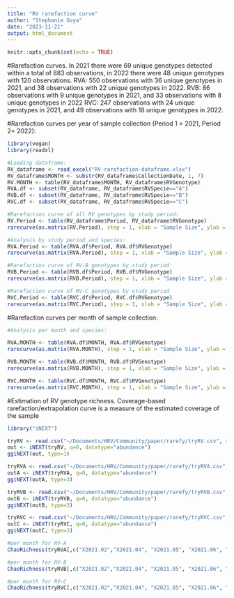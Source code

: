 ```yaml
---
title: "RV rarefaction curve"
author: "Stephanie Goya"
date: "2023-11-21"
output: html_document
---
```


```r
knitr::opts_chunk$set(echo = TRUE)
```

#Rarefaction curves.
In 2021 there were 69 unique genotypes detected within a total of 883 observations, in 2022 there were 48 unique genotypes with 120 observations.
RVA: 550 observations with 36 unique genotypes in 2021, and 38 observations with 22 unique genotypes in 2022.
RVB: 86 observations with 9 unique genotypes in 2021, and 33 observations with 8 unique genotypes in 2022
RVC: 247 observations with 24 unique genotypes in 2021, and 49 observations with 18 unique genotypes in 2022.

#Rarefaction curves per year of sample collection (Period 1 = 2021, Period 2= 2022):
```r
library(vegan)
library(readxl)

#Loading dataframe:
RV_dataframe <- read_excel("RV-rarefaction-dataframe.xlsx")
RV_dataframe$MONTH <- substr(RV_dataframe$CollectionDate, 1, 7)
RV.MONTH <- table(RV_dataframe$MONTH, RV_dataframe$RVGenotype)
RVA.df <- subset(RV_dataframe, RV_dataframe$RVSpecie=="A")
RVB.df <- subset(RV_dataframe, RV_dataframe$RVSpecie=="B")
RVC.df <- subset(RV_dataframe, RV_dataframe$RVSpecie=="C")

#Rarefaction curve of all RV genotypes by study period:
RV.Period <- table(RV_dataframe$Period, RV_dataframe$RVGenotype)
rarecurve(as.matrix(RV.Period), step = 1, xlab = "Sample Size", ylab = "All RV genotypes", label = TRUE)

#Analysis by study period and species:
RVA.Period <- table(RVA.df$Period, RVA.df$RVGenotype)
rarecurve(as.matrix(RVA.Period), step = 1, xlab = "Sample Size", ylab = "RVA genotypes", label = TRUE)

#Rarefaction curve of RV-B genotypes by study period 
RVB.Period <- table(RVB.df$Period, RVB.df$RVGenotype)
rarecurve(as.matrix(RVB.Period), step = 1, xlab = "Sample Size", ylab = "RVB genotypes", label = TRUE)

#Rarefaction curve of RV-C genotypes by study period 
RVC.Period <- table(RVC.df$Period, RVC.df$RVGenotype)
rarecurve(as.matrix(RVC.Period), step = 1, xlab = "Sample Size", ylab = "RVC genotypes", label = TRUE)
```

#Rarefaction curves per month of sample collection:
```r
#Analysis per month and species:

RVA.MONTH <- table(RVA.df$MONTH, RVA.df$RVGenotype)
rarecurve(as.matrix(RVA.MONTH), step = 1, xlab = "Sample Size", ylab = "RV-A genotypes", label = TRUE)

RVB.MONTH <- table(RVB.df$MONTH, RVB.df$RVGenotype)
rarecurve(as.matrix(RVB.MONTH), step = 1, xlab = "Sample Size", ylab = "RV-B genotypes", label = TRUE)

RVC.MONTH <- table(RVC.df$MONTH, RVC.df$RVGenotype)
rarecurve(as.matrix(RVC.MONTH), step = 1, xlab = "Sample Size", ylab = "RV-C genotypes", label = TRUE)

```

#Estimation of RV genotype richness. 
Coverage-based rarefaction/extrapolation curve is a measure of the estimated coverage of the sample
```r
library("iNEXT")

tryRV <- read.csv("~/Documents/HRV/Community/paper/rarefy/tryRV.csv", row.names=1)
out <- iNEXT(tryRV, q=0, datatype="abundance")
ggiNEXT(out, type=1)

tryRVA <- read.csv("~/Documents/HRV/Community/paper/rarefy/tryRVA.csv", row.names=1)
outA <- iNEXT(tryRVA, q=0, datatype="abundance")
ggiNEXT(outA, type=3)

tryRVB <- read.csv("~/Documents/HRV/Community/paper/rarefy/tryRVB.csv", row.names=1)
outB <- iNEXT(tryRVB, q=0, datatype="abundance")
ggiNEXT(outB, type=3)

tryRVC <- read.csv("~/Documents/HRV/Community/paper/rarefy/tryRVC.csv", row.names=1)
outC <- iNEXT(tryRVC, q=0, datatype="abundance")
ggiNEXT(outC, type=3)

```

```r
#per month for RV-A
ChaoRichness(tryRVA[,c("X2021.02","X2021.04", "X2021.05", "X2021.06", "X2021.07", "X2022.11", "X2022.12")], conf=0.99)

#per month for RV-B
ChaoRichness(tryRVB[,c("X2021.02","X2021.04", "X2021.05", "X2021.06", "X2021.07", "X2022.11", "X2022.12")], conf=0.99)

#per month for RV-C
ChaoRichness(tryRVC[,c("X2021.02","X2021.04", "X2021.05", "X2021.06", "X2021.07", "X2022.11", "X2022.12")], conf=0.99)

```


